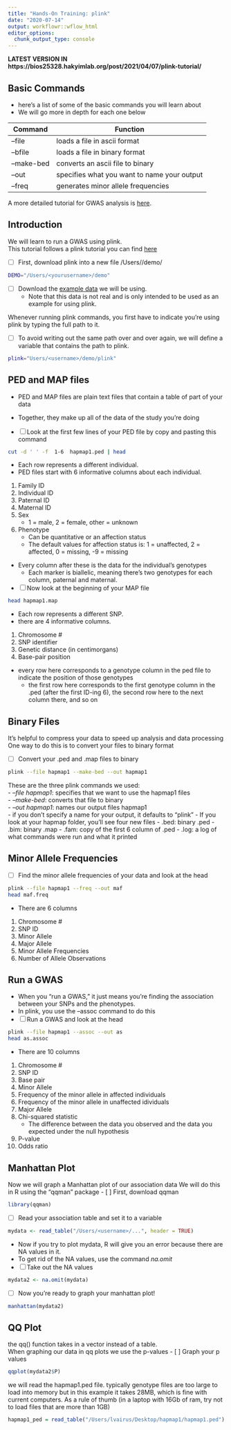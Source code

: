 ```yaml
---
title: "Hands-On Training: plink"
date: "2020-07-14"
output: workflowr::wflow_html
editor_options:
  chunk_output_type: console
---
```


**LATEST VERSION IN https://bios25328.hakyimlab.org/post/2021/04/07/plink-tutorial/**

## Basic Commands

- here's a list of some of the basic commands you will learn about 
- We will go more in depth for each one below

Command       |       Function
--------------|--------------------------------------
--file        |       loads a file in ascii format
--bfile       |       loads a file in binary format
--make-bed    |       converts an ascii file to binary
--out         |       specifies what you want to name your output
--freq        |       generates minor allele frequencies

A more detailed tutorial for GWAS analysis is [here](https://www.ncbi.nlm.nih.gov/pmc/articles/PMC6001694/).


## Introduction

We will learn to run a GWAS using plink.  
This tutorial follows a plink tutorial you can find [here](https://zzz.bwh.harvard.edu/plink/tutorial.shtml)

- [ ] First, download plink into a new file /Users/<username>/demo/
```bash
DEMO="/Users/<yourusername>/demo"

```

- [ ] Download the [example data](https://zzz.bwh.harvard.edu/plink/hapmap1.zip) we will be using.  
  - Note that this data is not real and is only intended to be used as an example for using plink.  

Whenever running plink commands, you first have to indicate you're using plink by typing the full path to it.  

- [ ] To avoid writing out the same path over and over again, we will define a variable that contains the path to plink.
```bash
plink="Users/<username>/demo/plink"

```


## PED and MAP files

- PED and MAP files are plain text files that contain a table of part of your data
- Together, they make up all of the data of the study you're doing

- [ ] Look at the first few lines of your PED file by copy and pasting this command
```bash
cut -d ' ' -f  1-6  hapmap1.ped | head

```
- Each row represents a different individual.  
- PED files start with 6 informative columns about each individual.  
1) Family ID
2) Individual ID
3) Paternal ID
4) Maternal ID
5) Sex
    - 1 = male, 2 = female, other = unknown
6) Phenotype
    - Can be quantitative or an affection status
    - The default values for affection status is: 1 = unaffected, 2 = affected, 0 = missing, -9 = missing

- Every column after these is the data for the individual's genotypes
  - Each marker is biallelic, meaning there's two genotypes for each column, paternal and maternal.  

- [ ] Now look at the beginning of your MAP file
```bash
head hapmap1.map

```
- Each row represents a different SNP.
- there are 4 informative columns.
1) Chromosome #
2) SNP identifier
3) Genetic distance (in centimorgans)
4) Base-pair position
- every row here corresponds to a genotype column in the ped file to indicate the position of those genotypes
  - the first row here corresponds to the first genotype column in the .ped (after the first ID-ing 6), the second row here to the next column there, and so on


## Binary Files

It's helpful to compress your data to speed up analysis and data processing  
One way to do this is to convert your files to binary format

- [ ] Convert your .ped and .map files to binary
```bash
plink --file hapmap1 --make-bed --out hapmap1

```
These are the three plink commands we used:  
- *--file hapmap1*: specifies that we want to use the hapmap1 files  
- *--make-bed*: converts that file to binary  
- *--out hapmap1*: names our output files hapmap1  
    - if you don't specify a name for your output, it defaults to "plink"
- If you look at your hapmap folder, you'll see four new files
  - .bed: binary .ped
  - .bim: binary .map
  - .fam: copy of the first 6 column of .ped
  - .log: a log of what commands were run and what it printed

  
## Minor Allele Frequencies

- [ ] Find the minor allele frequencies of your data and look at the head
```bash
plink --file hapmap1 --freq --out maf
head maf.freq

```
- There are 6 columns 
1) Chromosome #
2) SNP ID
3) Minor Allele
4) Major Allele
5) Minor Allele Frequencies
6) Number of Allele Observations


## Run a GWAS
- When you "run a GWAS," it just means you're finding the association between your SNPs and the phenotypes.
- In plink, you use the --assoc command to do this
- [ ] Run a GWAS and look at the head
```bash
plink --file hapmap1 --assoc --out as
head as.assoc

```
- There are 10 columns
1) Chromosome #
2) SNP ID
3) Base pair
4) Minor Allele
5) Frequency of the minor allele in affected individuals
6) Frequency of the minor allele in unaffected idividuals
7) Major Allele
8) Chi-squared statistic
    - The difference between the data you observed and the data you expected under the null hypothesis
9) P-value
10) Odds ratio


## Manhattan Plot 

Now we will graph a Manhattan plot of our association data
We will do this in R using the "qqman" package
- [ ] First, download qqman
```r
library(qqman)

```

- [ ] Read your association table and set it to a variable
```r
mydata <- read_table("/Users/<username>/...", header = TRUE)

```

- Now if you try to plot mydata, R will give you an error because there are NA values in it.
- To get rid of the NA values, use the command *na.omit*
- [ ] Take out the NA values
```r
mydata2 <- na.omit(mydata)

```
- [ ] Now you're ready to graph your manhattan plot!
```r
manhattan(mydata2)

```

## QQ Plot

the qq() function takes in a vector instead of a table.  
When graphing our data in qq plots we use the p-values
- [ ] Graph your p values
```r
qqplot(mydata2$P)

```



we will read the hapmap1.ped file. typically genotype files are too large to load into memory but in this example it takes 28MB, which is fine with current computers. As a rule of thumb (in a laptop with 16Gb of ram, try not to load files that are more than 1GB)
```r

hapmap1_ped = read_table("/Users/lvairus/Desktop/hapmap1/hapmap1.ped")

```








